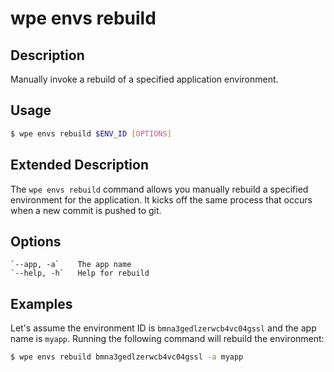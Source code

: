 # wpe envs rebuild

## Description

Manually invoke a rebuild of a specified application environment.

## Usage

```bash
$ wpe envs rebuild $ENV_ID [OPTIONS]
```

## Extended Description

The `wpe envs rebuild` command allows you manually rebuild a specified environment for the application. It kicks off the same process that occurs when a new commit is pushed to git.

## Options

```
`--app, -a`    The app name
`--help, -h`   Help for rebuild
```

## Examples

Let's assume the environment ID is `bmna3gedlzerwcb4vc04gssl` and the app name is `myapp`. Running the following command will rebuild the environment:

```bash
$ wpe envs rebuild bmna3gedlzerwcb4vc04gssl -a myapp
```
